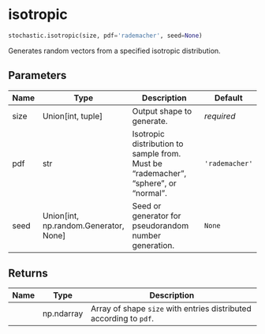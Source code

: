 # isotropic { #stochastic.isotropic }

```python
stochastic.isotropic(size, pdf='rademacher', seed=None)
```

Generates random vectors from a specified isotropic distribution.

## Parameters {.doc-section .doc-section-parameters}

| Name   | Type                                    | Description                                                                         | Default        |
|--------|-----------------------------------------|-------------------------------------------------------------------------------------|----------------|
| size   | Union\[int, tuple\]                     | Output shape to generate.                                                           | _required_     |
| pdf    | str                                     | Isotropic distribution to sample from. Must be "rademacher", "sphere", or "normal". | `'rademacher'` |
| seed   | Union\[int, np.random.Generator, None\] | Seed or generator for pseudorandom number generation.                               | `None`         |

## Returns {.doc-section .doc-section-returns}

| Name   | Type       | Description                                                        |
|--------|------------|--------------------------------------------------------------------|
|        | np.ndarray | Array of shape `size` with entries distributed according to `pdf`. |